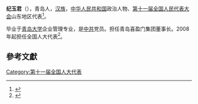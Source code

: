 '''纪玉君'''（{{bd|1950年||}}），青岛人，[[汉族|汉族]]，[[中华人民共和国|中华人民共和国]]政治人物、[[第十一届全国人民代表大会|第十一届全国人民代表大会]]山东地区代表<ref>{{cite web|author=新华网|title=第十一届全国人大代表|url=http://news.xinhuanet.com/ziliao/2008-03/03/content_7708230.htm?node=36628|publisher=新华网|accessdate=2014-01-07}}</ref>。

毕业于[[青岛大学|青岛大学]]企业管理专业，是[[中共|中共]]党员。担任青岛喜盈门集团董事长。2008年起担任全国人大代表<ref>{{cite news|title=全国人大代表信息-纪玉君|url= http://210.82.31.1:8084/delegate/viewDelegate.action?dbid=111264|accessdate=2013-04-05|newspaper=全国人大网|archive-url=https://web.archive.org/web/20140424092949/http://www.npc.gov.cn/delegate/viewDelegate.action?dbid=111264|archive-date=2014-04-24|dead-url=yes}}</ref>。

==參考文獻==
{{reflist}}
[[Category:第十一届全国人大代表|Category:第十一届全国人大代表]]